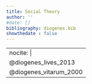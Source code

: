 ```yaml
---
title: Social Theory
author: ''
#date: []
bibliography: diogenes.bib
showthedate : false
---
```



---
nocite: | 
  @diogenes_lives_2013
  @diogenes_vitarum_2000
---

